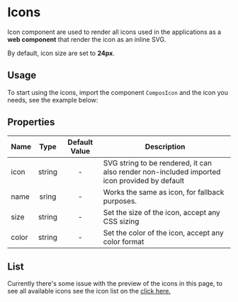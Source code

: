 

<Meta title="General/Icons" of={IconsStories} />

# Icons
Icon component are used to render all icons used in the applications as a **web component** that render the icon as an inline SVG.

By default, icon size are set to **24px**.

## Usage
To start using the icons, import the component `ComposIcon` and the icon you needs, see the example below:

<Canvas of={IconsStories.DocUsage} />

## Properties
| Name  |  Type  | Default Value | Description                                                                                  |
| ----- | :----: | :-----------: | -------------------------------------------------------------------------------------------- |
| icon  | string |       -       | SVG string to be rendered, it can also render non-included imported icon provided by default |
| name  | sring  |       -       | Works the same as icon, for fallback purposes.                                               |
| size  | string |       -       | Set the size of the icon, accept any CSS sizing                                              |
| color | string |       -       | Set the color of the icon, accept any color format                                           |

## List
Currently there's some issue with the preview of the icons in this page, to see all available icons see the icon list on the  [click here.](?path=/docs/icons--list)
